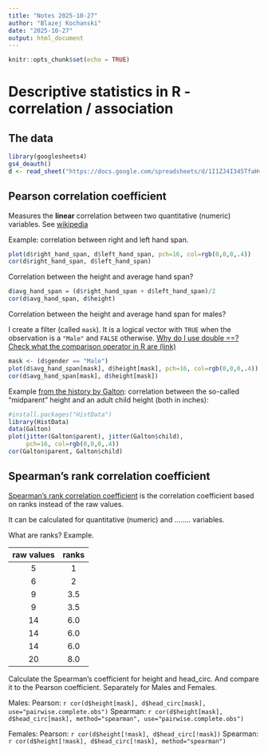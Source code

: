 ```yaml
---
title: "Notes 2025-10-27"
author: "Blazej Kochanski"
date: "2025-10-27"
output: html_document
---
```


```r
knitr::opts_chunk$set(echo = TRUE)
```

# Descriptive statistics in R - correlation / association

## The data

```r
library(googlesheets4)
gs4_deauth()
d <- read_sheet("https://docs.google.com/spreadsheets/d/1I1ZJ4I345TfaHvyCCgzMz8pMsfS_J3yi9WcpcrhO6No/edit?usp=sharing", "clean_data")
```

## Pearson correlation coefficient

Measures the **linear** correlation between two quantitative (numeric) variables. See [wikipedia](https://en.wikipedia.org/wiki/Pearson_correlation_coefficient)

Example: correlation between right and left hand span. 

```r
plot(d$right_hand_span, d$left_hand_span, pch=16, col=rgb(0,0,0,.4))
cor(d$right_hand_span, d$left_hand_span)
```


Correlation between the height and average hand span?

```r
d$avg_hand_span = (d$right_hand_span + d$left_hand_span)/2
cor(d$avg_hand_span, d$height)
```

Correlation between the height and average hand span for males? 

I create a filter (called `mask`). It is a logical vector with `TRUE` when the observation is a `"Male"` and `FALSE` otherwise. [Why do I use double ==? Check what the comparison operator in R are (link)](https://www.geeksforgeeks.org/r-language/what-are-comparison-operators-in-r/)

```r
mask <- (d$gender == "Male") 
plot(d$avg_hand_span[mask], d$height[mask], pch=16, col=rgb(0,0,0,.4))
cor(d$avg_hand_span[mask], d$height[mask])
```

Example [from the history by Galton](https://www.rdocumentation.org/packages/HistData/versions/0.9-3/topics/Galton): correlation between the so-called "midparent" height and an adult child height (both in inches):

```r
#install.packages("HistData")
library(HistData)
data(Galton)
plot(jitter(Galton$parent), jitter(Galton$child), 
     pch=16, col=rgb(0,0,0,.4))
cor(Galton$parent, Galton$child)
```

## Spearman's rank correlation coefficient

[Spearman's rank correlation coefficient](https://en.wikipedia.org/wiki/Spearman%27s_rank_correlation_coefficient) is the correlation coefficient based on ranks instead of the raw values.

It can be calculated for quantitative (numeric) and ........  variables. 

What are ranks? Example. 

| raw values | ranks |
|:---------:|:-----:|
| 5 | 1 |
| 6 | 2 |
| 9 | 3.5 |
| 9 | 3.5 |
| 14 | 6.0 |
| 14 | 6.0 |
| 14 | 6.0 |
| 20 | 8.0 |

Calculate the Spearman's coefficient for height and head_circ. And compare it to the Pearson coefficient. Separately for Males and Females. 

Males: 
Pearson: `r cor(d$height[mask], d$head_circ[mask], use="pairwise.complete.obs")`
Spearman: `r cor(d$height[mask], d$head_circ[mask], method="spearman", use="pairwise.complete.obs")`

Females: 
Pearson: `r cor(d$height[!mask], d$head_circ[!mask])`
Spearman: `r cor(d$height[!mask], d$head_circ[!mask], method="spearman")`
